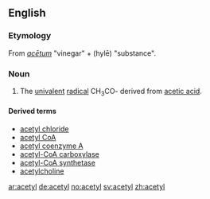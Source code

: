 ==English==

===Etymology===
From {{L.}} ''[[acetum|acētum]]'' "vinegar" + {{AGr.}} ''{{polytonic|[[ὕλη]]}}'' (hylē) "substance".

===Noun===
{{en-noun|-}}

#{{organic chemistry}} The [[univalent]] [[radical]] CH<sub>3</sub>CO- derived from [[acetic acid]].

====Derived terms====
*[[acetyl chloride]]
*[[acetyl CoA]]
*[[acetyl coenzyme A]]
*[[acetyl-CoA carboxylase]]
*[[acetyl-CoA synthetase]]
*[[acetylcholine]]

[[ar:acetyl]]
[[de:acetyl]]
[[no:acetyl]]
[[sv:acetyl]]
[[zh:acetyl]]